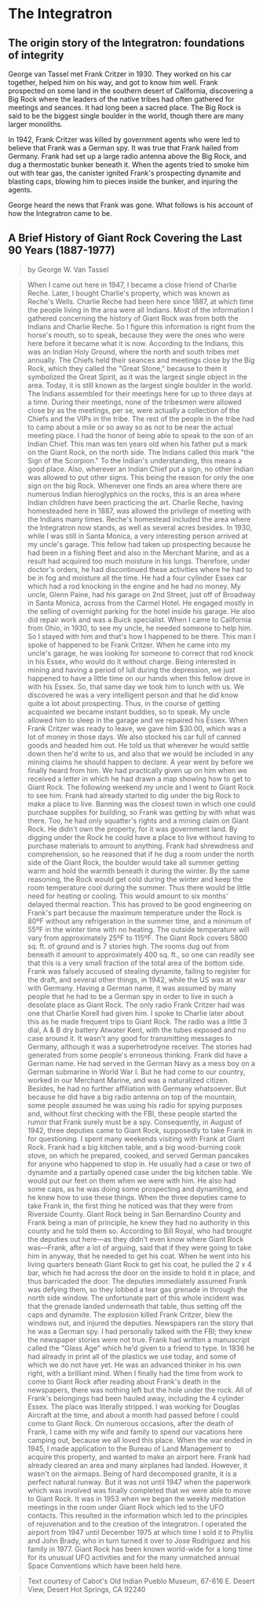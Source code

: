 # The Integratron

## The origin story of the Integratron: foundations of integrity

George van Tassel met Frank Critzer in 1930. They worked on his car together, helped him on his way, and got to know him well. Frank prospected on some land in the southern desert of California, discovering a Big Rock where the leaders of the native tribes had often gathered for meetings and seances. It had long been a sacred place. The Big Rock is said to be the biggest single boulder in the world, though there are many larger monoliths.

In 1942, Frank Critzer was killed by government agents who were led to believe that Frank was a German spy. It was true that Frank hailed from Germany. Frank had set up a large radio antenna above the Big Rock, and dug a thermostatic bunker beneath it. When the agents tried to smoke him out with tear gas, the canister ignited Frank's prospecting dynamite and blasting caps, blowing him to pieces inside the bunker, and injuring the agents.

George heard the news that Frank was gone. What follows is his account of how the Integratron came to be.

## A Brief History of Giant Rock Covering the Last 90 Years (1887-1977)

> by George W. Van Tassel

> When I came out here in 1947, I became a close friend of Charlie Reche. Later, I bought Charlie's property, which was known as Reche's Wells. Charlie Reche had been here since 1887, at which time the people living in the area were all Indians. Most of the information I gathered concerning the history of Giant Rock was from both the Indians and Charlie Reche. So I figure this information is right from the horse's mouth, so to speak, because they were the ones who were here before it became what it is now. According to the Indians, this was an Indian Holy Ground, where the north and south tribes met annually. The Chiefs held their seances and meetings close by the Big Rock, which they called the "Great Stone," because to them it symbolized the Great Spirit, as it was the largest single object in the area. Today, it is still known as the largest single boulder in the world. The Indians assembled for their meetings here for up to three days at a time. During their meetings, none of the tribesmen were allowed close by as the meetings, per se, were actually a collection of the Chiefs and the VIPs in the tribe. The rest of the people in the tribe had to camp about a mile or so away so as not to be near the actual meeting place. I had the honor of being able to speak to the son of an Indian Chief. This man was ten years old when his father put a mark on the Giant Rock, on the north side. The Indians called this mark "the Sign of the Scorpion." To the Indian's understanding, this means a good place. Also, wherever an Indian Chief put a sign, no other Indian was allowed to put other signs. This being the reason for only the one sign on the big Rock. Whenever one finds an area where there are numerous Indian hieroglyphics on the rocks, this is an area where Indian children have been practicing the art. Charlie Reche, having homesteaded here in 1887, was allowed the privilege of meeting with the Indians many times. Reche's homestead included the area where the Integratron now stands, as well as several acres besides. In 1930, while I was still in Santa Monica, a very interesting person arrived at my uncle's garage. This fellow had taken up prospecting because he had been in a fishing fleet and also in the Merchant Marine, and as a result had acquired too much moisture in his lungs. Therefore, under doctor's orders, he had discontinued these activities where he had to be in fog and moisture all the time. He had a four cylinder Essex car which had a rod knocking in the engine and he had no money. My uncle, Glenn Paine, had his garage on 2nd Street, just off of Broadway in Santa Monica, across from the Carmel Hotel. He engaged mostly in the selling of overnight parking for the hotel inside his garage. He also did repair work and was a Buick specialist. When I came to California from Ohio, in 1930, to see my uncle, he needed someone to help him. So I stayed with him and that's how I happened to be there. This man I spoke of happened to be Frank Critzer. When he came into my uncle's garage, he was looking for someone to correct that rod knock in his Essex, who would do it without charge. Being interested in mining and having a period of lull during the depression, we just happened to have a little time on our hands when this fellow drove in with his Essex. So, that same day we took him to lunch with us. We discovered he was a very intelligent person and that he did know quite a lot about prospecting. Thus, in the course of getting acquainted we became instant buddies, so to speak. My uncle allowed him to sleep in the garage and we repaired his Essex. When Frank Critzer was ready to leave, we gave him $30.00, which was a lot of money in those days. We also stocked his car full of canned goods and headed him out. He told us that wherever he would settle down then he'd write to us, and also that we would be included in any mining claims he should happen to declare. A year went by before we finally heard from him. We had practically given up on him when we received a letter in which he had drawn a map showing how to get to Giant Rock. The following weekend my uncle and I went to Giant Rock to see him. Frank had already started to dig under the big Rock to make a place to live. Banning was the closest town in which one could purchase supplies for building, so Frank was getting by with what was there. Too, he had only squatter's rights and a mining claim on Giant Rock. He didn't own the property, for it was government land. By digging under the Rock he could have a place to live without having to purchase materials to amount to anything. Frank had shrewdness and comprehension, so he reasoned that if he dug a room under the north side of the Giant Rock, the boulder would take all summer getting warm and hold the warmth beneath it during the winter. By the same reasoning, the Rock would get cold during the winter and keep the room temperature cool during the summer. Thus there would be little need for heating or cooling. This would amount to six months' delayed thermal reaction. This has proved to be good engineering on Frank's part because the maximum temperature under the Rock is 80ºF without any refrigeration in the summer time, and a minimum of 55ºF in the winter time with no heating. The outside temperature will vary from approximately 25ºF to 115ºF. The Giant Rock covers 5800 sq. ft. of ground and is 7 stories high. The rooms dug out from beneath it amount to approximately 400 sq. ft., so one can readily see that this is a very small fraction of the total area of the bottom side. Frank was falsely accused of stealing dynamite, failing to register for the draft, and several other things, in 1942, while the US was at war with Germany. Having a German name, it was assumed by many people that he had to be a German spy in order to live in such a desolate place as Giant Rock. The only radio Frank Critzer had was one that Charlie Korell had given him. I spoke to Charlie later about this as he made frequent trips to Giant Rock. The radio was a little 3 dial, A & B dry battery Atwater Kent, with the tubes exposed and no case around it. It wasn't any good for transmitting messages to Germany, although it was a superhetrodyne receiver. The stories had generated from some people's erroneous thinking. Frank did have a German name. He had served in the German Navy as a mess boy on a German submarine in World War I. But he had come to our country, worked in our Merchant Marine, and was a naturalized citizen. Besides, he had no further affiliation with Germany whatsoever. But because he did have a big radio antenna on top of the mountain, some people assumed he was using his radio for spying purposes and, without first checking with the FBI, these people started the rumor that Frank surely must be a spy. Consequently, in August of 1942, three deputies came to Giant Rock, supposedly to take Frank in for questioning. I spent many weekends visiting with Frank at Giant Rock. Frank had a big kitchen table, and a big wood-burning cook stove, on which he prepared, cooked, and served German pancakes for anyone who happened to stop in. He usually had a case or two of dynamite and a partially opened case under the big kitchen table. We would put our feet on them when we were with him. He also had some caps, as he was doing some prospecting and dynamiting, and he knew how to use these things. When the three deputies came to take Frank in, the first thing he noticed was that they were from Riverside County. Giant Rock being in San Bernardino County and Frank being a man of principle, he knew they had no authority in this county and he told them so. According to Bill Royal, who had brought the deputies out here—as they didn't even know where Giant Rock was—Frank, after a lot of arguing, said that if they were going to take him in anyway, that he needed to get his coat. When he went into his living quarters beneath Giant Rock to get his coat, he pulled the 2 x 4 bar, which he had across the door on the inside to hold it in place, and thus barricaded the door. The deputies immediately assumed Frank was defying them, so they lobbed a tear gas grenade in through the north side window. The unfortunate part of this whole incident was that the grenade landed underneath that table, thus setting off the caps and dynamite. The explosion killed Frank Critzer, blew the windows out, and injured the deputies. Newspapers ran the story that he was a German spy. I had personally talked with the FBI; they knew the newspaper stories were not true. Frank had written a manuscript called the "Glass Age" which he'd given to a friend to type. In 1936 he had already in print all of the plastics we use today, and some of which we do not have yet. He was an advanced thinker in his own right, with a brilliant mind. When I finally had the time from work to come to Giant Rock after reading about Frank's death in the newspapers, there was nothing left but the hole under the rock. All of Frank's belongings had been hauled away, including the 4 cylinder Essex. The place was literally stripped. I was working for Douglas Aircraft at the time, and about a month had passed before I could come to Giant Rock. On numerous occasions, after the death of Frank, I came with my wife and family to spend our vacations here camping out, because we all loved this place. When the war ended in 1945, I made application to the Bureau of Land Management to acquire this property, and wanted to make an airport here. Frank had already cleared an area and many airplanes had landed. However, it wasn't on the airmaps. Being of hard decomposed granite, it is a perfect natural runway. But it was not until 1947 when the paperwork which was involved was finally completed that we were able to move to Giant Rock. It was in 1953 when we began the weekly meditation meetings in the room under Giant Rock which led to the UFO contacts. This resulted in the information which led to the principles of rejuvenation and to the creation of the Integratron. I operated the airport from 1947 until December 1975 at which time I sold it to Phyllis and John Brady, who in turn turned it over to Jose Rodriguez and his family in 1977. Giant Rock has been known world-wide for a long time for its unusual UFO activities and for the many unmatched annual Space Conventions which have been held here.

> Text courtesy of Cabot's Old Indian Pueblo Museum, 67-616 E. Desert View, Desert Hot Springs, CA 92240